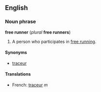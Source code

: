==English==
===Noun phrase===
'''free runner''' (''plural'' '''free runners''')

#A person who participates in [[free running]].

====Synonyms====
*[[traceur]]

====Translations====
*French: [[traceur]] ''m''